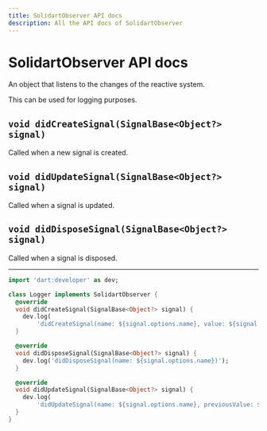 ```yaml
---
title: SolidartObserver API docs
description: All the API docs of SolidartObserver
---
```


# SolidartObserver API docs

An object that listens to the changes of the reactive system.

This can be used for logging purposes.

## `void didCreateSignal(SignalBase<Object?> signal)`

Called when a new signal is created.

## `void didUpdateSignal(SignalBase<Object?> signal)`

Called when a signal is updated.

## `void didDisposeSignal(SignalBase<Object?> signal)`

Called when a signal is disposed.

---

```dart
import 'dart:developer' as dev;

class Logger implements SolidartObserver {
  @override
  void didCreateSignal(SignalBase<Object?> signal) {
    dev.log(
        'didCreateSignal(name: ${signal.options.name}, value: ${signal.value})');
  }

  @override
  void didDisposeSignal(SignalBase<Object?> signal) {
    dev.log('didDisposeSignal(name: ${signal.options.name})');
  }

  @override
  void didUpdateSignal(SignalBase<Object?> signal) {
    dev.log(
        'didUpdateSignal(name: ${signal.options.name}, previousValue: ${signal.previousValue}, value: ${signal.value})');
  }
}
```
